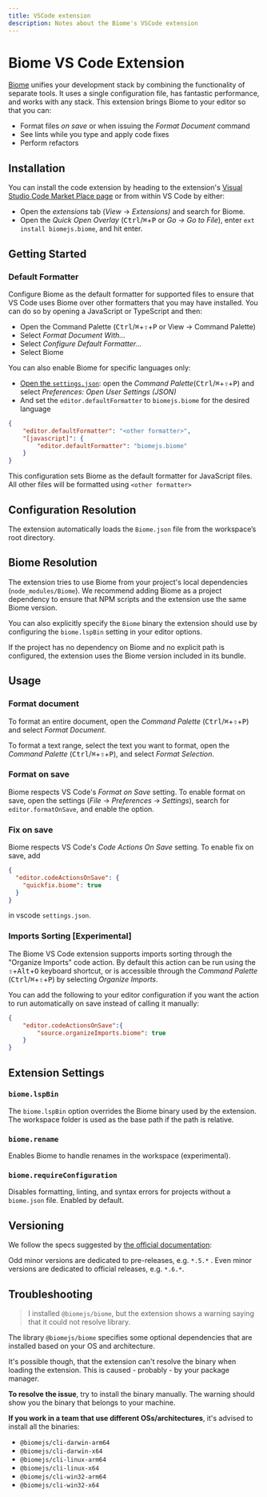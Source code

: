 ```yaml
---
title: VSCode extension
description: Notes about the Biome's VSCode extension
---
```

# Biome VS Code Extension

[Biome](https://biomejs.dev/) unifies your development stack by combining the functionality of separate tools. It uses a single configuration file, has fantastic performance, and works with any stack. This extension brings Biome to your editor so that you can:

- Format files *on save* or when issuing the *Format Document* command
- See lints while you type and apply code fixes
- Perform refactors

## Installation

You can install the code extension by heading to the extension's [Visual Studio Code Market Place page](https://marketplace.visualstudio.com/items?itemName=biomejs.biome) or from within VS Code by either:

- Open the *extensions* tab (_View_ → _Extensions)_ and search for Biome.
- Open the _Quick Open Overlay_ (<kbd>Ctrl</kbd>/<kbd title="Cmd">⌘</kbd>+<kbd>P</kbd> or _Go -> Go to File_), enter `ext install biomejs.biome`, and hit enter.

## Getting Started

### Default Formatter

Configure Biome as the default formatter for supported files to ensure that VS Code uses Biome over other formatters that you may have installed. You can do so by opening a JavaScript or TypeScript and then:

- Open the Command Palette (<kbd>Ctrl</kbd>/<kbd title="Cmd">⌘</kbd>+<kbd title="Shift">⇧</kbd>+<kbd>P</kbd> or View → Command Palette)
- Select _Format Document With…_
- Select _Configure Default Formatter…_
- Select Biome

You can also enable Biome for specific languages only:

- [Open the `settings.json`](https://code.visualstudio.com/docs/getstarted/settings#_settingsjson): open the _Command Palette_(<kbd>Ctrl</kbd>/<kbd title="Cmd">⌘</kbd>+<kbd title="Shift">⇧</kbd>+<kbd>P</kbd>) and select _Preferences: Open User Settings (JSON)_
- And set the `editor.defaultFormatter` to `biomejs.biome` for the desired language

```json title="settings.json"
{
	"editor.defaultFormatter": "<other formatter>",
	"[javascript]": {
		"editor.defaultFormatter": "biomejs.biome"
	}
}
```

This configuration sets Biome as the default formatter for JavaScript files. All other files will be formatted using `<other formatter>`

## Configuration Resolution

The extension automatically loads the `Biome.json` file from the workspace’s root directory.

## Biome Resolution

The extension tries to use Biome from your project's local dependencies (`node_modules/Biome`). We recommend adding Biome as a project dependency to ensure that NPM scripts and the extension use the same Biome version.

You can also explicitly specify the `Biome` binary the extension should use by configuring the `biome.lspBin` setting in your editor options.

If the project has no dependency on Biome and no explicit path is configured, the extension uses the Biome version included in its bundle.

## Usage

### Format document

To format an entire document, open the _Command Palette_ (<kbd>Ctrl</kbd>/<kbd title="Cmd">⌘</kbd>+<kbd title="Shift">⇧</kbd>+<kbd>P</kbd>) and select _Format Document_.

To format a text range, select the text you want to format, open the _Command Palette_ (<kbd>Ctrl</kbd>/<kbd title="Cmd">⌘</kbd>+<kbd title="Shift">⇧</kbd>+<kbd>P</kbd>), and select _Format Selection_.

### Format on save

Biome respects VS Code's _Format on Save_ setting. To enable format on save, open the settings (_File_ -> _Preferences_ -> _Settings_), search for `editor.formatOnSave`, and enable the option.

### Fix on save

Biome respects VS Code's _Code Actions On Save_ setting. To enable fix on save, add


```json title="settings.json"
{
  "editor.codeActionsOnSave": {
    "quickfix.biome": true
  }
}
```

in vscode `settings.json`.

### Imports Sorting [Experimental]

The Biome VS Code extension supports imports sorting through the "Organize Imports" code action. By default this action can be run using the <kbd title="Shift">⇧</kbd>+<kbd>Alt</kbd>+<kbd>O</kbd> keyboard shortcut, or is accessible through the _Command Palette_ (<kbd>Ctrl</kbd>/<kbd title="Cmd">⌘</kbd>+<kbd title="Shift">⇧</kbd>+<kbd>P</kbd>) by selecting _Organize Imports_.

You can add the following to your editor configuration if you want the action to run automatically on save instead of calling it manually:

```json title="settings.json"
{
	"editor.codeActionsOnSave":{
		"source.organizeImports.biome": true
	}
}
```

## Extension Settings

### `biome.lspBin`

The `biome.lspBin` option overrides the Biome binary used by the extension.
The workspace folder is used as the base path if the path is relative.

### `biome.rename`

Enables Biome to handle renames in the workspace (experimental).

### `biome.requireConfiguration`

Disables formatting, linting, and syntax errors for projects without a `biome.json` file.
Enabled by default.

## Versioning

We follow the specs suggested by [the official documentation](https://code.visualstudio.com/api/working-with-extensions/publishing-extension#prerelease-extensions):

Odd minor versions are dedicated to pre-releases, e.g. `*.5.*` .
Even minor versions are dedicated to official releases, e.g. `*.6.*`.


## Troubleshooting

> I installed `@biomejs/biome`, but the extension shows a warning saying that it could not resolve library.

The library `@biomejs/biome` specifies some optional dependencies that are installed based on your OS and architecture.

It's possible though, that the extension can't resolve the binary when loading the extension. This is caused - probably - by your package manager.

**To resolve the issue**, try to install the binary manually. The warning should show you the binary that belongs to your machine.

**If you work in a team that use different OSs/architectures**, it's advised to install all the binaries:

- `@biomejs/cli-darwin-arm64`
- `@biomejs/cli-darwin-x64`
- `@biomejs/cli-linux-arm64`
- `@biomejs/cli-linux-x64`
- `@biomejs/cli-win32-arm64`
- `@biomejs/cli-win32-x64`
